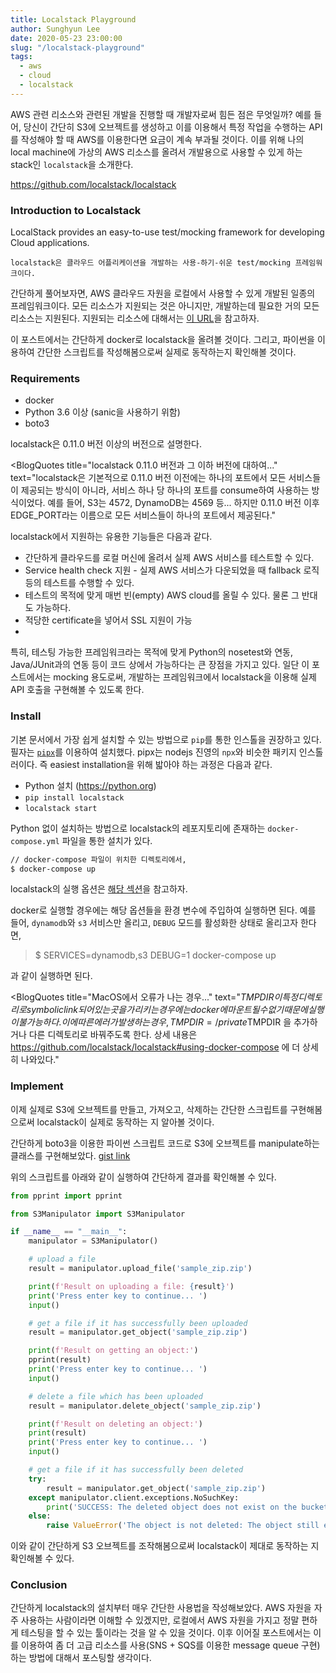 ```yaml
---
title: Localstack Playground
author: Sunghyun Lee
date: 2020-05-23 23:00:00
slug: "/localstack-playground"
tags:
  - aws
  - cloud
  - localstack
---
```




AWS 관련 리소스와 관련된 개발을 진행할 때 개발자로써 힘든 점은 무엇일까?
예를 들어, 당신이 간단히 S3에 오브젝트를 생성하고 이를 이용해서 특정 작업을 수행하는 API를 작성해야 할 때 AWS를 이용한다면 요금이 계속 부과될 것이다.
이를 위해 나의 local machine에 가상의 AWS 리소스를 올려서 개발용으로 사용할 수 있게 하는 stack인 `localstack`을 소개한다.

https://github.com/localstack/localstack

### Introduction to Localstack

LocalStack provides an easy-to-use test/mocking framework for developing Cloud applications.

`localstack은 클라우드 어플리케이션을 개발하는 사용-하기-쉬운 test/mocking 프레임워크이다.`

간단하게 풀어보자면, AWS 클라우드 자원을 로컬에서 사용할 수 있게 개발된 일종의 프레임워크이다.
모든 리소스가 지원되는 것은 아니지만, 개발하는데 필요한 거의 모든 리소스는 지원된다. 지원되는 리소스에 대해서는 [이 URL](https://github.com/localstack/localstack#overview)을 참고하자.

이 포스트에서는 간단하게 docker로 localstack을 올려볼 것이다. 그리고, 파이썬을 이용하여 간단한 스크립트를 작성해봄으로써 실제로 동작하는지 확인해볼 것이다.

### Requirements

- docker
- Python 3.6 이상 (sanic을 사용하기 위함)
- boto3

localstack은 0.11.0 버전 이상의 버전으로 설명한다.

<BlogQuotes
    title="localstack 0.11.0 버전과 그 이하 버전에 대하여..."
    text="localstack은 기본적으로 0.11.0 버전 이전에는 하나의 포트에서 모든 서비스들이 제공되는 방식이 아니라, 서비스 하나 당 하나의 포트를 consume하여 사용하는 방식이었다. 예를 들어, 
    S3는 4572, DynamoDB는 4569 등... 하지만 0.11.0 버전 이후 EDGE_PORT라는 이름으로 모든 서비스들이 하나의 포트에서 제공된다."
>
</BlogQuotes>

localstack에서 지원하는 유용한 기능들은 다음과 같다.
- 간단하게 클라우드를 로컬 머신에 올려서 실제 AWS 서비스를 테스트할 수 있다.
- Service health check 지원 - 실제 AWS 서비스가 다운되었을 때 fallback 로직 등의 테스트를 수행할 수 있다.
- 테스트의 목적에 맞게 매번 빈(empty) AWS cloud를 올릴 수 있다. 물론 그 반대도 가능하다.
- 적당한 certificate을 넣어서 SSL 지원이 가능
-

특히, 테스팅 가능한 프레임워크라는 목적에 맞게 Python의 nosetest와 연동, Java/JUnit과의 연동 등이 코드 상에서 가능하다는 큰 장점을 가지고 있다. 
일단 이 포스트에서는 mocking 용도로써, 개발하는 프레임워크에서 localstack을 이용해 실제 API 호출을 구현해볼 수 있도록 한다.

### Install

기본 문서에서 가장 쉽게 설치할 수 있는 방법으로 `pip`를 통한 인스톨을 권장하고 있다. 필자는 [`pipx`](https://github.com/pipxproject/pipx)를 이용하여 설치했다. 
pipx는 nodejs 진영의 `npx`와 비슷한 패키지 인스톨러이다. 즉 easiest installation을 위해 밟아야 하는 과정은 다음과 같다.

- Python 설치 (https://python.org)
- `pip install localstack`
- `localstack start`

Python 없이 설치하는 방법으로 localstack의 레포지토리에 존재하는 `docker-compose.yml` 파일을 통한 설치가 있다.

```bash
// docker-compose 파일이 위치한 디렉토리에서,
$ docker-compose up
```

localstack의 실행 옵션은 [해당 섹션](https://github.com/localstack/localstack#configurations)을 참고하자.

docker로 실행할 경우에는 해당 옵션들을 환경 변수에 주입하여 실행하면 된다. 예를 들어, `dynamodb`와 `s3` 서비스만 올리고, `DEBUG` 모드를 활성화한 상태로 올리고자 한다면,

> $ SERVICES=dynamodb,s3 DEBUG=1 docker-compose up

과 같이 실행하면 된다.

<BlogQuotes
    title="MacOS에서 오류가 나는 경우..."
    text="$TMPDIR이 특정 디렉토리로 symbolic link되어 있는 곳을 가리키는 경우에는 docker에 마운트될 수 없기 때문에 실행이 불가능하다. 
    이에 따른 에러가 발생하는 경우, TMPDIR=/private$TMPDIR 을 추가하거나 다른 디렉토리로 바꿔주도록 한다. 상세 내용은 https://github.com/localstack/localstack#using-docker-compose 에 더 상세히 나와있다."
>
</BlogQuotes>

### Implement

이제 실제로 S3에 오브젝트를 만들고, 가져오고, 삭제하는 간단한 스크립트를 구현해봄으로써 localstack이 실제로 동작하는 지 알아볼 것이다.

간단하게 boto3을 이용한 파이썬 스크립트 코드로 S3에 오브젝트를 manipulate하는 클래스를 구현해보았다. [gist link](https://gist.github.com/sunghyun-lee/6e831d014d0805ecd7a29dfbb7e2703a)

위의 스크립트를 아래와 같이 실행하여 간단하게 결과를 확인해볼 수 있다.

```python
from pprint import pprint

from S3Manipulator import S3Manipulator

if __name__ == "__main__":
    manipulator = S3Manipulator()

    # upload a file
    result = manipulator.upload_file('sample_zip.zip')

    print(f'Result on uploading a file: {result}')
    print('Press enter key to continue... ')
    input()

    # get a file if it has successfully been uploaded
    result = manipulator.get_object('sample_zip.zip')

    print(f'Result on getting an object:')
    pprint(result)
    print('Press enter key to continue... ')
    input()

    # delete a file which has been uploaded
    result = manipulator.delete_object('sample_zip.zip')

    print(f'Result on deleting an object:')
    print(result)
    print('Press enter key to continue... ')
    input()

    # get a file if it has successfully been deleted
    try:
        result = manipulator.get_object('sample_zip.zip')
    except manipulator.client.exceptions.NoSuchKey:
        print('SUCCESS: The deleted object does not exist on the bucket.')
    else:
        raise ValueError('The object is not deleted: The object still exists in the bucket.')
```

이와 같이 간단하게 S3 오브젝트를 조작해봄으로써 localstack이 제대로 동작하는 지 확인해볼 수 있다.

### Conclusion

간단하게 localstack의 설치부터 매우 간단한 사용법을 작성해보았다. AWS 자원을 자주 사용하는 사람이라면 이해할 수 있겠지만, 로컬에서 AWS 자원을 가지고 정말 편하게 테스팅을 할 수 있는 툴이라는 것을 알 수 있을 것이다.
이후 이어질 포스트에서는 이를 이용하여 좀 더 고급 리소스를 사용(SNS + SQS를 이용한 message queue 구현)하는 방법에 대해서 포스팅할 생각이다.


